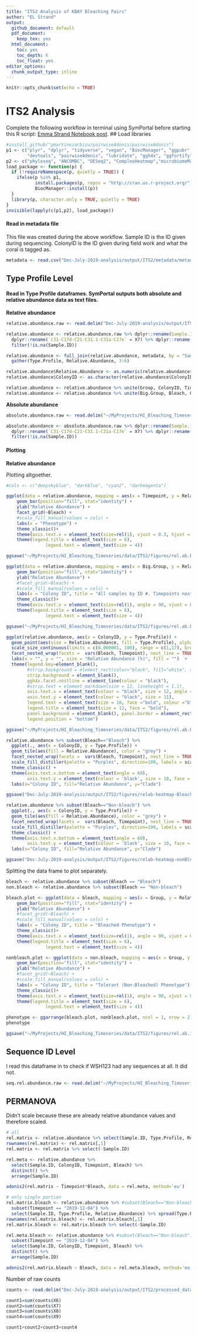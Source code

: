 ```yaml
---
title: "ITS2 Analysis of KBAY Bleaching Pairs"
author: "EL Strand"
output:
  github_document: default
  pdf_document:
    keep_tex: yes
  html_document:
    toc: yes
    toc_depth: 6
    toc_float: yes
editor_options: 
  chunk_output_type: inline
---
```


```r
knitr::opts_chunk$set(echo = TRUE)
```

# ITS2 Analysis 

Complete the following workflow in terminal using SymPortal before starting this R script: [Emma Strand Notebook post](https://github.com/emmastrand/EmmaStrand_Notebook/blob/master/_posts/2022-01-14-KBay-Bleaching-Pairs-ITS2-Analysis-Pipeline.md#Troubleshooting).
## Load libraries 

```r
#install_github("pmartinezarbizu/pairwiseAdonis/pairwiseAdonis")
p1 <- c("plyr", "dplyr", "tidyverse", "vegan", "BiocManager", "ggpubr", "janitor", "funrar", "AMR", "ggbiplot", "stats",
        "devtools", "pairwiseAdonis", "lubridate", "ggh4x", "ggfortify")
p2 <- c("phyloseq", "ANCOMBC", "DESeq2", "ComplexHeatmap","microbiomeMarker")
load_package <- function(p) {
  if (!requireNamespace(p, quietly = TRUE)) {
    ifelse(p %in% p1, 
           install.packages(p, repos = "http://cran.us.r-project.org/"), 
           BiocManager::install(p))
  }
  library(p, character.only = TRUE, quietly = TRUE)
}
invisible(lapply(c(p1,p2), load_package))
```


#### Read in metadata file 

This file was created during the above workflow. Sample ID is the ID given during sequencing. ColonyID is the ID given during field work and what the coral is tagged as. 

```r
metadata <- read.csv("Dec-July-2019-analysis/output/ITS2/metadata/metadata.csv", header = TRUE)
```


## Type Profile Level

#### Read in Type Profile dataframes. SymPortal outputs both absolute and relative abundance data as text files. 

**Relative abundance** 

```r
relative.abundance.raw <- read.delim("Dec-July-2019-analysis/output/ITS2/processed_data/20220119T075742/its2_type_profiles/5_BleachingPairs_analysis_20220119T075742.profiles.relative.abund_and_meta.txt", sep = "\t", dec = ".", na.strings=c("","NA"))

relative.abundance <- relative.abundance.raw %>% dplyr::rename(Sample.ID = X) %>% dplyr::rename(`C31/C17d-C21-C21ac` = X6) %>%
  dplyr::rename(`C31-C17d-C21-C31.1-C31a-C17e` = X7) %>% dplyr::rename(`C31-C17d-C31.1-C21-C31a-1373` = X8) %>% dplyr::rename(`D1-D4-D6-D1ab` = X9) %>%
  filter(!is.na(Sample.ID))

relative.abundance <- full_join(relative.abundance, metadata, by = "Sample.ID") %>%
  gather(Type.Profile, Relative.Abundance, 3:6)

relative.abundance$Relative.Abundance <- as.numeric(relative.abundance$Relative.Abundance)
relative.abundance$ColonyID <- as.character(relative.abundance$ColonyID)

relative.abundance <- relative.abundance %>% unite(Group, ColonyID, Timepoint, sep = " ", remove = FALSE)
relative.abundance <- relative.abundance %>% unite(Big.Group, Bleach, Group, sep = " ", remove = FALSE)
```

**Absolute abundance** 

```r
absolute.abundance.raw <- read.delim("~/MyProjects/HI_Bleaching_Timeseries/data/ITS2/processed_data/20220119T075742/its2_type_profiles/5_BleachingPairs_analysis_20220119T075742.profiles.absolute.abund_and_meta.txt", header = TRUE, sep = "\t", dec = ".", na.strings=c("","NA"))

absolute.abundance <- absolute.abundance.raw %>% dplyr::rename(Sample.ID = X) %>% dplyr::rename(`C31/C17d-C21-C21ac` = X6) %>%
  dplyr::rename(`C31-C17d-C21-C31.1-C31a-C17e` = X7) %>% dplyr::rename(`C31-C17d-C31.1-C21-C31a-1373` = X8) %>% dplyr::rename(`D1-D4-D6-D1ab` = X9) %>%
  filter(!is.na(Sample.ID))
```

#### Plotting 

**Relative abundance** 

Plotting altgoether. 

```r
#cols <- c("deepskyblue", "darkblue", "cyan2", "darkmagenta")

ggplot(data = relative.abundance, mapping = aes(x = Timepoint, y = Relative.Abundance, fill = Type.Profile)) +
    geom_bar(position="fill", stat="identity") +
    ylab("Relative Abundance") +
    facet_grid(~Bleach) +
    #scale_fill_manual(values = cols) +
    labs(x = "Phenotype") +
    theme_classic()+
    theme(axis.text.x = element_text(size=rel(1), vjust = 0.3, hjust = 0.3)) +
    theme(legend.title = element_text(size = 6), 
               legend.text = element_text(size = 4))

ggsave("~/MyProjects/HI_Bleaching_Timeseries/data/ITS2/figures/rel.ab.blch.status.pdf")

ggplot(data = relative.abundance, mapping = aes(x = Big.Group, y = Relative.Abundance, fill = Type.Profile)) +
    geom_bar(position="fill", stat="identity") +
    ylab("Relative Abundance") +
    #facet_grid(~Bleach) +
    #scale_fill_manual(values = cols) +
    labs(x = "Colony ID", title = "All samples by ID #. Timepoints next to each other") +
    theme_classic()+
    theme(axis.text.x = element_text(size=rel(1), angle = 90, vjust = 0.3, hjust = 0.3)) +
    theme(legend.title = element_text(size = 6), 
               legend.text = element_text(size = 4))

ggsave("~/MyProjects/HI_Bleaching_Timeseries/data/ITS2/figures/rel.ab.blch.all.pdf")

ggplot(relative.abundance, aes(x = ColonyID, y = Type.Profile)) + 
  geom_point(aes(size = Relative.Abundance, fill = Type.Profile), alpha = 0.75, shape = 21) + 
  scale_size_continuous(limits = c(0.000001, 100), range = c(1,17), breaks = c(1,25,50,100)) + 
  facet_nested_wrap(facets =  vars(Bleach, Timepoint), nest_line = TRUE) + 
  labs(x = "", y = "", size = "Relative Abundance (%)", fill = "")  + 
  theme(legend.key=element_blank(), 
        #strip.background = element_rect(color="black", fill="white", size=0.5, linetype="solid"),
        strip.background = element_blank(),
        ggh4x.facet.nestline = element_line(colour = "black"),
        #strip.text = element_markdown(size = 12, lineheight = 1.1),
        axis.text.x = element_text(colour = "black", size = 12, angle = 90, vjust = 0.3, hjust = 1), 
        axis.text.y = element_text(colour = "black", size = 11), 
        legend.text = element_text(size = 10, face ="bold", colour ="black"), 
        legend.title = element_text(size = 12, face = "bold"), 
        panel.background = element_blank(), panel.border = element_rect(colour = "black", fill = NA, size = 0.5), 
        legend.position = "bottom")

ggsave("~/MyProjects/HI_Bleaching_Timeseries/data/ITS2/figures/rel.ab.bubble.pdf")

relative.abundance %>% subset(Bleach=="Bleach") %>%
  ggplot(., aes(x = ColonyID, y = Type.Profile)) + 
  geom_tile(aes(fill = Relative.Abundance), color = "grey") +
  facet_nested_wrap(facets =  vars(Bleach, Timepoint), nest_line = TRUE) + 
  scale_fill_distiller(palette = "Purples", direction=100, labels = scales::label_percent(scale=100)) + 
  theme_classic() +
  theme(axis.text.x.bottom = element_text(angle = 60),
        axis.text.y = element_text(colour = 'black', size = 10, face = 'italic')) + 
  labs(x="Colony ID", fill="Relative Abundance", y="Clade") 

ggsave("Dec-July-2019-analysis/output/ITS2/figures/relab-heatmap-Bleach.pdf", width = 7, height = 3, units = c("in"))

relative.abundance %>% subset(Bleach=="Non-bleach") %>%
  ggplot(., aes(x = ColonyID, y = Type.Profile)) + 
  geom_tile(aes(fill = Relative.Abundance), color = "grey") +
  facet_nested_wrap(facets =  vars(Bleach, Timepoint), nest_line = TRUE) + 
  scale_fill_distiller(palette = "Purples", direction=100, labels = scales::label_percent(scale=100)) + 
  theme_classic() +
  theme(axis.text.x.bottom = element_text(angle = 60),
        axis.text.y = element_text(colour = 'black', size = 10, face = 'italic')) + 
  labs(x="Colony ID", fill="Relative Abundance", y="Clade") 

ggsave("Dec-July-2019-analysis/output/ITS2/figures/relab-heatmap-nonBleach.pdf", width = 7, height = 3, units = c("in"))
```

Splitting the data frame to plot separately.  

```r
bleach <- relative.abundance %>% subset(Bleach == "Bleach")
non.bleach <- relative.abundance %>% subset(Bleach == "Non-bleach")

bleach.plot <- ggplot(data = bleach, mapping = aes(x = Group, y = Relative.Abundance, fill = Type.Profile)) +
    geom_bar(position="fill", stat="identity") +
    ylab("Relative Abundance") +
    #facet_grid(~Bleach) +
    #scale_fill_manual(values = cols) +
    labs(x = "Colony ID", title = "Bleached Phenotype") +
    theme_classic()+
    theme(axis.text.x = element_text(size=rel(1), angle = 90, vjust = 0.3, hjust = 0.3)) +
    theme(legend.title = element_text(size = 6), 
               legend.text = element_text(size = 4))

nonbleach.plot <- ggplot(data = non.bleach, mapping = aes(x = Group, y = Relative.Abundance, fill = Type.Profile)) +
    geom_bar(position="fill", stat="identity") +
    ylab("Relative Abundance") +
    #facet_grid(~Bleach) +
    #scale_fill_manual(values = cols) +
    labs(x = "Colony ID", title = "Tolerant (Non-Bleached) Phenotype") +
    theme_classic()+
    theme(axis.text.x = element_text(size=rel(1), angle = 90, vjust = 0.3, hjust = 0.3)) +
    theme(legend.title = element_text(size = 6), 
               legend.text = element_text(size = 4))

phenotype <- ggarrange(bleach.plot, nonbleach.plot, ncol = 1, nrow = 2)
phenotype

ggsave("~/MyProjects/HI_Bleaching_Timeseries/data/ITS2/figures/rel.ab.ind.stitched.pdf", phenotype, width = 8, height = 12, units = c("in"))
```


## Sequence ID Level 

I read this dataframe in to check if WSH123 had any sequences at all. It did not. 

```r
seq.rel.abundance.raw <- read.delim("~/MyProjects/HI_Bleaching_Timeseries/data/ITS2/processed_data/20220119T075742/post_med_seqs/5_BleachingPairs_analysis_20220119T075742.seqs.relative.abund_and_meta.txt", sep = "\t", dec = ".", na.strings=c("","NA"))
```

## PERMANOVA 

Didn't scale because these are already relative abundance values and therefore scaled. 

```r
# all 
rel.matrix <- relative.abundance %>% select(Sample.ID, Type.Profile, Relative.Abundance) %>% spread(Type.Profile, Relative.Abundance)
rownames(rel.matrix) <- rel.matrix[,1]
rel.matrix <- rel.matrix %>% select(-Sample.ID)

rel.meta <- relative.abundance %>% 
  select(Sample.ID, ColonyID, Timepoint, Bleach) %>%
  distinct() %>%
  arrange(Sample.ID)

adonis2(rel.matrix ~ Timepoint*Bleach, data = rel.meta, method='eu')

# only single portion
rel.matrix.bleach <- relative.abundance %>% #subset(Bleach=="Non-bleach") %>% 
  subset(Timepoint == "2019-12-04") %>%
  select(Sample.ID, Type.Profile, Relative.Abundance) %>% spread(Type.Profile, Relative.Abundance)
rownames(rel.matrix.bleach) <- rel.matrix.bleach[,1]
rel.matrix.bleach <- rel.matrix.bleach %>% select(-Sample.ID)

rel.meta.bleach <- relative.abundance %>% #subset(Bleach=="Non-bleach") %>% 
  subset(Timepoint == "2019-12-04") %>%
  select(Sample.ID, ColonyID, Timepoint, Bleach) %>%
  distinct() %>%
  arrange(Sample.ID)

adonis2(rel.matrix.bleach ~ Bleach, data = rel.meta.bleach, method='eu')
```

Number of raw counts

```r
counts <- read.delim("Dec-July-2019-analysis/output/ITS2/processed_data/20220119T075742/its2_type_profiles/5_BleachingPairs_analysis_20220119T075742.profiles.absolute.abund_only.txt", sep = "\t", header = T)

count1=sum(counts$X6)
count2=sum(counts$X7)
count3=sum(counts$X8)
count4=sum(counts$X9)

count1+count2+count3+count4
```




